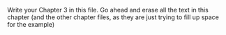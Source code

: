 \doublespacing

Write your Chapter 3 in this file. Go ahead and erase all the text in this chapter (and the other chapter files, as they are just trying to fill up space for the example)

\lipsum
